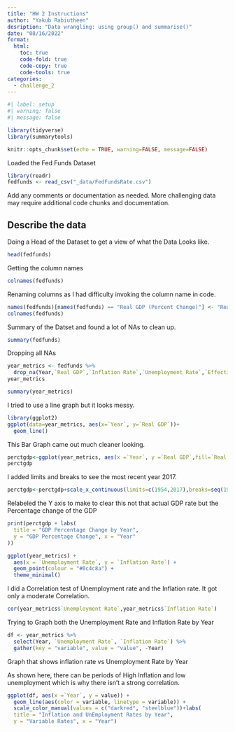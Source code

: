 ```yaml
---
title: "HW 2 Instructions"
author: "Yakub Rabiutheen"
desription: "Data wrangling: using group() and summarise()"
date: "08/16/2022"
format:
  html:
    toc: true
    code-fold: true
    code-copy: true
    code-tools: true
categories:
  - challenge_2
---
```


```r
#| label: setup
#| warning: false
#| message: false

library(tidyverse)
library(summarytools)

knitr::opts_chunk$set(echo = TRUE, warning=FALSE, message=FALSE)
```



Loaded the Fed Funds Dataset

```r
library(readr)
fedfunds <- read_csv("_data/FedFundsRate.csv")
```

Add any comments or documentation as needed. More challenging data may require additional code chunks and documentation.

## Describe the data

Doing a Head of the Dataset to get a view of what the Data Looks like.


```r
head(fedfunds)
```

Getting the column names
```r
colnames(fedfunds)
```


Renaming columns as I had difficulty invoking the column name in code.
```r
names(fedfunds)[names(fedfunds) == "Real GDP (Percent Change)"] <- "Real GDP"
colnames(fedfunds)
```





Summary of the Datset and found a lot of NAs to clean up.
```r
summary(fedfunds)
```

Dropping all NAs
```r
year_metrics <- fedfunds %>%
  drop_na(Year,`Real GDP`,`Inflation Rate`,`Unemployment Rate`,`Effective Federal Funds Rate`)
year_metrics
```


```r
summary(year_metrics)
```


I tried to use a line graph but it looks messy.
```r
library(ggplot2)
ggplot(data=year_metrics, aes(x=`Year`, y=`Real GDP`))+
  geom_line()
```




This Bar Graph came out much cleaner looking.
```r
perctgdp<-ggplot(year_metrics, aes(x =`Year`, y =`Real GDP`,fill=`Real GDP`)) + geom_bar(stat = "identity")
perctgdp
```

I added limits and breaks to see the most recent year 2017.
```r
perctgdp<-perctgdp+scale_x_continuous(limits=c(1954,2017),breaks=seq(1954,2017,5))
```



Relabeled the Y axis to make to clear this not that actual GDP rate but the Percentage change of the GDP
```r
print(perctgdp + labs(
  title = "GDP Percentage Change by Year",
  y = "GDP Percentage Change", x = "Year"
))
```


```r
ggplot(year_metrics) +
  aes(x = `Unemployment Rate`, y = `Inflation Rate`) +
  geom_point(colour = "#0c4c8a") +
  theme_minimal()
```


I did a Correlation test of Unemployment rate and the Inflation rate. It got only a moderate Correlation.
```r
cor(year_metrics$`Unemployment Rate`,year_metrics$`Inflation Rate`)
```

Trying to Graph both the Unemployment Rate and Inflation Rate by Year
```r
df <- year_metrics %>%
  select(Year, `Unemployment Rate`, `Inflation Rate`) %>%
  gather(key = "variable", value = "value", -Year)
```



Graph that shows inflation rate vs Unemployment Rate by Year

As shown here, there can be periods of High Inflation and low unemployment which is why there isn't a strong correlation.
```r
ggplot(df, aes(x =`Year`, y = value)) + 
  geom_line(aes(color = variable, linetype = variable)) + 
  scale_color_manual(values = c("darkred", "steelblue"))+labs(
  title = "Inflation and UnEmployment Rates by Year",
  y = "Variable Rates", x = "Year")
```

